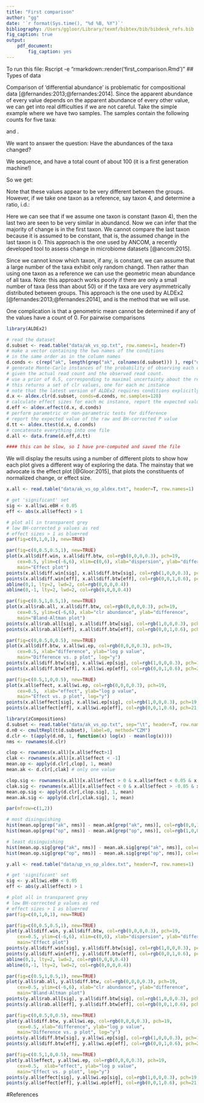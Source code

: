 ```yaml
---
title: "First comparison"
author: "gg"
date: '`r format(Sys.time(), "%d %B, %Y")`'
bibliography: /Users/ggloor/Library/texmf/bibtex/bib/bibdesk_refs.bib
fig_caption: true
output:
    pdf_document:
        fig_caption: yes
---
```


To run this file:
Rscript -e "rmarkdown::render('first_comparison.Rmd')"
## Types of data

Comparison of 'differential abundance' is problematic for compositional data [@fernandes:2013;@fernandes:2014]. Since the apparent abundance of every value depends on the apparent abundance of every other value, we can get into real difficulties if we are not careful. Take the simple example where we have two samples. The samples contain the following counts for five taxa:

\begin{math}
A = [1000, 100, 50, 250]
\end{math} and
\begin{math}
B=[10, 500, 250, 1250]
\end{math}.

We want to answer the question: Have the abundances of the taxa changed?

We sequence, and have a total count of about 100 (it is a first generation machine!)

So we get:
\begin{math}A_s = [71,7,4,18], B_s = [1,25,12,62]
\end{math}

Note that these values appear to be very different between the groups. However, if we take one taxon as a reference, say taxon 4, and determine a ratio, i.d.:

\begin{math}
A_r = [ 74/18, 7/18, 4/18 ] = [ 4.1, 0.39, 0.22 ]
\end{math}

\begin{math}
B_r = [ 1/62, 25/62, 12/62 ] = [ 0.02 , 0.40, 0.20 ]
\end{math}

Here we can see that if we assume one taxon is constant (taxon 4), then the last two are seen to be very similar in abundancd. Now we can infer that the majority of change is in the first taxon. We cannot compare the last taxon because it is assumed to be constant, that is, the assumed change in the last taxon is 0. This approach is the one used by ANCOM, a recently developed tool to assess change in microbiome datasets [@ancom:2015].

Since we cannot know which taxon, if any, is constant, we can assume that a large number of the taxa exhibit only random changd.  Then rather than using one taxon as a reference we can use the geometric mean abundance of all taxa. Note: this approach works poorly if there are only a small number of taxa (less than about 50) or if the taxa are very asymmetrically distributed between groups. This approach is the one used by ALDEx2 [@fernandes:2013;@fernandes:2014], and is the method that we will use.

One complication is that a genometric mean cannot be determined if any of the values have a count of 0. For pairwise comparisons


```r
library(ALDEx2)

# read the dataset
d.subset <- read.table("data/ak_vs_op.txt", row.names=1, header=T)
# make a vector containing the two names of the conditions
# in the same order as in the column names
d.conds <- c(rep("ak", length(grep("ak", colnames(d.subset))) ), rep("op", length(grep("op", colnames(d.subset)))) )
# generate Monte-Carlo instances of the probability of observing each count
# given the actual read count and the observed read count.
# use a prior of 0.5, corresponding to maximal uncertainty about the read count
# this returns a set of clr values, one for each mc instance
# note that the latest version of ALDEx2 requires conditions explicitly
d.x <- aldex.clr(d.subset, conds=d.conds, mc.samples=128)
# calculate effect sizes for each mc instance, report the expected value
d.eff <- aldex.effect(d.x, d.conds)
# perform parametric or non-parametric tests for difference
# report the expected value of the raw and BH-corrected P value
d.tt <- aldex.ttest(d.x, d.conds)
# concatenate everything into one file
d.all <- data.frame(d.eff,d.tt)

#### this can be slow, so I have pre-computed and saved the file

```

We will display the results using a number of different plots to show how each plot gives a different way of exploring the data. The mainstay that we advocate is the effect plot [@Gloor:2015], that plots the constituents of normalized change, or effect size.

```r

x.all <- read.table("data/ak_vs_op_aldex.txt", header=T, row.names=1)

# get 'significant' set
sig <- x.all$wi.eBH < 0.05
eff <- abs(x.all$effect) > 1

# plot all in transparent grey
# low BH-corrected p values as red
# effect sizes > 1 as blue+red
par(fig=c(0,1,0,1), new=TRUE)

par(fig=c(0,0.5,0.5,1), new=TRUE)
plot(x.all$diff.win, x.all$diff.btw, col=rgb(0,0,0,0.3), pch=19,
    cex=0.5, ylim=c(-6,6), xlim=c(0,6), xlab="dispersion", ylab="difference",
    main="Effect plot")
points(x.all$diff.win[sig], x.all$diff.btw[sig], col=rgb(1,0,0,0.3), pch=19, cex=0.5 )
points(x.all$diff.win[eff], x.all$diff.btw[eff], col=rgb(0,0,1,0.6), pch=21, cex=0.7 )
abline(0,1, lty=2, lwd=2, col=rgb(0,0,0,0.4))
abline(0,-1, lty=2, lwd=2, col=rgb(0,0,0,0.4))

par(fig=c(0.5,1,0.5,1), new=TRUE)
plot(x.all$rab.all, x.all$diff.btw, col=rgb(0,0,0,0.3), pch=19,
    cex=0.5, ylim=c(-6,6), xlab="clr abundance", ylab="difference",
    main="Bland-Altman plot")
points(x.all$rab.all[sig], x.all$diff.btw[sig], col=rgb(1,0,0,0.3), pch=19, cex=0.5 )
points(x.all$rab.all[eff], x.all$diff.btw[eff], col=rgb(0,0,1,0.6), pch=21, cex=0.7 )

par(fig=c(0,0.5,0,0.5), new=TRUE)
plot(x.all$diff.btw, x.all$wi.ep, col=rgb(0,0,0,0.3), pch=19,
    cex=0.5, xlab="difference", ylab="log p value",
    main="Difference vs. p plot", log="y")
points(x.all$diff.btw[sig], x.all$wi.ep[sig], col=rgb(1,0,0,0.3), pch=19, cex=0.5 )
points(x.all$diff.btw[eff], x.all$wi.ep[eff], col=rgb(0,0,1,0.6), pch=21, cex=0.7 )

par(fig=c(0.5,1,0,0.5), new=TRUE)
plot(x.all$effect, x.all$wi.ep, col=rgb(0,0,0,0.3), pch=19,
    cex=0.5,  xlab="effect", ylab="log p value",
    main="Effect vs. p plot", log="y")
points(x.all$effect[sig], x.all$wi.ep[sig], col=rgb(1,0,0,0.3), pch=19, cex=0.5 )
points(x.all$effect[eff], x.all$wi.ep[eff], col=rgb(0,0,1,0.6), pch=21, cex=0.7 )


```
\newpage

```r

library(zCompositions)
d.subset <- read.table("data/ak_vs_op.txt", sep="\t", header=T, row.names=1)
d.n0 <- cmultRepl(t(d.subset), label=0, method="CZM")
d.clr <- t(apply(d.n0, 1, function(x) log(x) - mean(log(x))))
nms <- rownames(d.clr)

clop <- rownames(x.all)[x.all$effect>1]
clak <- rownames(x.all)[x.all$effect < -1]
mean.op <- apply(d.clr[,clop], 1, mean)
mean.ak <- d.clr[,clak] # only one value

clop.sig <- rownames(x.all)[x.all$effect > 0 & x.all$effect < 0.05 & x.all$wi.eBH > 0.05]
clak.sig <- rownames(x.all)[x.all$effect < 0 & x.all$effect > -0.05 & x.all$wi.eBH > 0.05]
mean.op.sig <- apply(d.clr[,clop.sig], 1, mean)
mean.ak.sig <- apply(d.clr[,clak.sig], 1, mean)

par(mfrow=c(1,2))

# most disinguishing
hist(mean.op[grep("ak", nms)] - mean.ak[grep("ak", nms)], col=rgb(0,0,1,0.4), xlim=c(-8,8), ylim=c(0,80), xlab=("ratio op : ak"), main="Large effect")
hist(mean.op[grep("op", nms)] - mean.ak[grep("op", nms)], col=rgb(1,0,0,0.4), add=T)

# least disinguishing
hist(mean.op.sig[grep("ak", nms)] - mean.ak.sig[grep("ak", nms)], col=rgb(0,0,1,0.4), xlim=c(-.4,.4), ylim=c(0,80), xlab=("ratio op : ak"), main="Small effect")
hist(mean.op.sig[grep("op", nms)] - mean.ak.sig[grep("op", nms)], col=rgb(1,0,0,0.4), add=T)
```

\newpage


```r
y.all <- read.table("data/up_vs_op_aldex.txt", header=T, row.names=1)

# get 'significant' set
sig <- y.all$wi.eBH < 0.05
eff <- abs(y.all$effect) > 1

# plot all in transparent grey
# low BH-corrected p values as red
# effect sizes > 1 as blue+red
par(fig=c(0,1,0,1), new=TRUE)

par(fig=c(0,0.5,0.5,1), new=TRUE)
plot(y.all$diff.win, y.all$diff.btw, col=rgb(0,0,0,0.3), pch=19,
    cex=0.5, ylim=c(-6,6), xlim=c(0,6), xlab="dispersion", ylab="difference",
    main="Effect plot")
points(y.all$diff.win[sig], y.all$diff.btw[sig], col=rgb(1,0,0,0.3), pch=19, cex=0.5 )
points(y.all$diff.win[eff], y.all$diff.btw[eff], col=rgb(0,0,1,0.6), pch=21, cex=0.7 )
abline(0,1, lty=2, lwd=2, col=rgb(0,0,0,0.4))
abline(0,-1, lty=2, lwd=2, col=rgb(0,0,0,0.4))

par(fig=c(0.5,1,0.5,1), new=TRUE)
plot(y.all$rab.all, y.all$diff.btw, col=rgb(0,0,0,0.3), pch=19,
    cex=0.5, ylim=c(-6,6), xlab="clr abundance", ylab="difference",
    main="Bland-Altman plot")
points(y.all$rab.all[sig], y.all$diff.btw[sig], col=rgb(1,0,0,0.3), pch=19, cex=0.5 )
points(y.all$rab.all[eff], y.all$diff.btw[eff], col=rgb(0,0,1,0.6), pch=21, cex=0.7 )

par(fig=c(0,0.5,0,0.5), new=TRUE)
plot(y.all$diff.btw, y.all$wi.ep, col=rgb(0,0,0,0.3), pch=19,
    cex=0.5, xlab="difference", ylab="log p value",
    main="Difference vs. p plot", log="y")
points(y.all$diff.btw[sig], y.all$wi.ep[sig], col=rgb(1,0,0,0.3), pch=19, cex=0.5 )
points(y.all$diff.btw[eff], y.all$wi.ep[eff], col=rgb(0,0,1,0.6), pch=21, cex=0.7 )

par(fig=c(0.5,1,0,0.5), new=TRUE)
plot(y.all$effect, y.all$wi.ep, col=rgb(0,0,0,0.3), pch=19,
    cex=0.5,  xlab="effect", ylab="log p value",
    main="Effect vs. p plot", log="y")
points(y.all$effect[sig], y.all$wi.ep[sig], col=rgb(1,0,0,0.3), pch=19, cex=0.5 )
points(y.all$effect[eff], y.all$wi.ep[eff], col=rgb(0,0,1,0.6), pch=21, cex=0.7 )


```

\newpage
#References


